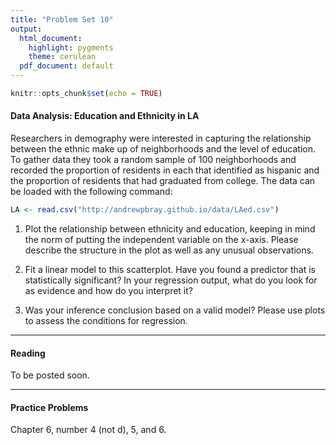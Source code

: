 ```yaml
---
title: "Problem Set 10"
output:
  html_document:
    highlight: pygments
    theme: cerulean
  pdf_document: default
---
```


```r
knitr::opts_chunk$set(echo = TRUE)
```


#### Data Analysis: Education and Ethnicity in LA

Researchers in demography were interested in capturing the relationship between
the ethnic make up of neighborhoods and the level of education.  To gather data
they took a random sample of 100 neighborhoods and recorded the proportion of 
residents in each that identified as hispanic and the proportion of residents 
that had graduated from college.  The data can be loaded with the following command:

```r
LA <- read.csv("http://andrewpbray.github.io/data/LAed.csv")
```

1. Plot the relationship between ethnicity and education, keeping in mind the norm
of putting the independent variable on the x-axis.  Please describe the structure
in the plot as well as any unusual observations.


2. Fit a linear model to this scatterplot.  Have you found a predictor that is 
statistically significant?  In your regression output, what do you look for as 
evidence and how do you interpret it?


3.  Was your inference conclusion based on a valid model?  Please use plots to 
assess the conditions for regression.

* * *

#### Reading

To be posted soon.

* * * 

#### Practice Problems

Chapter 6, number 4 (not d), 5, and 6.




